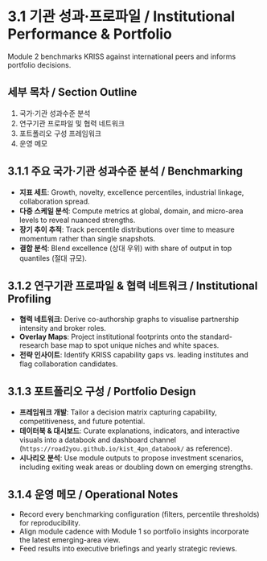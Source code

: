 # 3.1 기관 성과·프로파일 / Institutional Performance & Portfolio

Module 2 benchmarks KRISS against international peers and informs portfolio decisions.

## 세부 목차 / Section Outline

1. 국가·기관 성과수준 분석
2. 연구기관 프로파일 및 협력 네트워크
3. 포트폴리오 구성 프레임워크
4. 운영 메모

## 3.1.1 주요 국가·기관 성과수준 분석 / Benchmarking

- **지표 세트**: Growth, novelty, excellence percentiles, industrial linkage, collaboration spread.
- **다중 스케일 분석**: Compute metrics at global, domain, and micro-area levels to reveal nuanced
  strengths.
- **장기 추이 추적**: Track percentile distributions over time to measure momentum rather than single
  snapshots.
- **결합 분석**: Blend excellence (상대 우위) with share of output in top quantiles (절대 규모).

## 3.1.2 연구기관 프로파일 & 협력 네트워크 / Institutional Profiling

- **협력 네트워크**: Derive co-authorship graphs to visualise partnership intensity and broker roles.
- **Overlay Maps**: Project institutional footprints onto the standard-research base map to spot unique
  niches and white spaces.
- **전략 인사이트**: Identify KRISS capability gaps vs. leading institutes and flag collaboration
  candidates.

## 3.1.3 포트폴리오 구성 / Portfolio Design

- **프레임워크 개발**: Tailor a decision matrix capturing capability, competitiveness, and future
  potential.
- **데이터북 & 대시보드**: Curate explanations, indicators, and interactive visuals into a databook and
  dashboard channel (`https://road2you.github.io/kist_4pn_databook/` as reference).
- **시나리오 분석**: Use module outputs to propose investment scenarios, including exiting weak areas
  or doubling down on emerging strengths.

## 3.1.4 운영 메모 / Operational Notes

- Record every benchmarking configuration (filters, percentile thresholds) for reproducibility.
- Align module cadence with Module 1 so portfolio insights incorporate the latest emerging-area view.
- Feed results into executive briefings and yearly strategic reviews.
